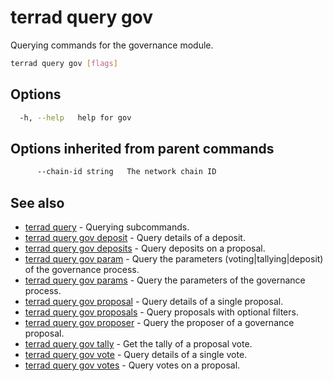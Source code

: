 # terrad query gov

Querying commands for the governance module. 

```sh Terrad
terrad query gov [flags]
```

## Options

```sh Terrad
  -h, --help   help for gov
```

## Options inherited from parent commands

```sh Terrad
      --chain-id string   The network chain ID
```

## See also

* [terrad query](./terrad_query.mdx)	 - Querying subcommands.
* [terrad query gov deposit](./terrad_query_gov_deposit.mdx)	 - Query details of a deposit.
* [terrad query gov deposits](./terrad_query_gov_deposits.mdx)	 - Query deposits on a proposal.
* [terrad query gov param](./terrad_query_gov_param.mdx)	 - Query the parameters (voting|tallying|deposit) of the governance process.
* [terrad query gov params](./terrad_query_gov_params.mdx)	 - Query the parameters of the governance process.
* [terrad query gov proposal](./terrad_query_gov_proposal.mdx)	 - Query details of a single proposal.
* [terrad query gov proposals](./terrad_query_gov_proposals.mdx)	 - Query proposals with optional filters.
* [terrad query gov proposer](./terrad_query_gov_proposer.mdx)	 - Query the proposer of a governance proposal.
* [terrad query gov tally](./terrad_query_gov_tally.mdx)	 - Get the tally of a proposal vote.
* [terrad query gov vote](./terrad_query_gov_vote.mdx)	 - Query details of a single vote.
* [terrad query gov votes](./terrad_query_gov_votes.mdx)	 - Query votes on a proposal.


